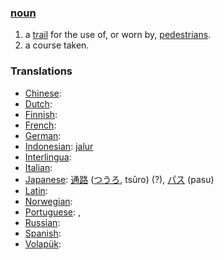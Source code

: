 ===[[noun]]===
#a [[trail]] for the use of, or worn by, [[pedestrian]]s.
#a course taken.

=== Translations ===
*[[Chinese]]: [[]]
*[[Dutch]]: [[]]
*[[Finnish]]: [[]]
*[[French]]: [[]] '' ''
*[[German]]: [[ ]]
*[[Indonesian]]: [[jalur]]
*[[Interlingua]]: [[]]
*[[Italian]]: [[]] '' ''
*[[Japanese]]: [[通路]] ([[つうろ]], tsūro) (?), [[パス]] (pasu)
*[[Latin]]: [[]]
*[[Norwegian]]: [[]]
*[[Portuguese]]: [[]] '' '', [[]] '' ''
*[[Russian]]: [[]]
*[[Spanish]]: [[]] '' ''
*[[Volapük]]: [[]]